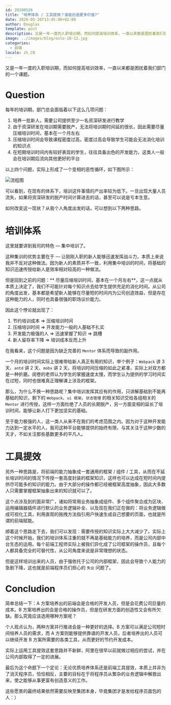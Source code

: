 ```yaml
---
id: 20200526
title: "培养体系 / 工具提效？谁能创造更多价值?"
date: 2020-05-26T13:45:00+02:00
author: Douglas
template: post
description: 又是一年一度的入职培训期，而如何提高培训效率，一直以来都是困扰着我们部门的一个课题。
image: ../images/blog/oslo-16-12.jpg
categories:
  - 前端
locale: zh_CN
---
```


又是一年一度的入职培训期，而如何提高培训效率，一直以来都是困扰着我们部门的一个课题。

# Question

每年的培训期，部门总会面临着以下这么几项问题：

1. 培养一批新人，需要公司提供至少一名资深研发进行教学
2. 由于资深研发在培训期需要脱产，无法将培训期时间延的很长，因此需要尽量压缩培训时间，基本在一个月左右
3. 压缩培训时间会导致课程密度过高，密度过高会导致学生可能会无法消化培训的知识点
4. 在短期培训时间内有较好表现的学生，往往具备出色的开发能力，这类人一般会在培训期后流向其他更好的平台

以上四个问题，实际上形成了一个变相的恶性循环，如下图所示：

![流程图](http://imagetemp.oss-cn-beijing.aliyuncs.com/blog/2020-05-26-%E6%B5%81%E7%A8%8B%E5%9B%BE.jpg?x-oss-process=style/TestCompress)

可以看到，在现有的体系下，培训这件事情的产出率较为低下。一旦出现大量人员流失，如果将资深研发的脱产时间计算进去的话，甚至可以说是亏本生意。

如何改变这一现状？从我个人角度出发的话，可以想到以下两种思路。

# 培训体系

这里就要讲到我司的特色 — 集中培训了。

这种集训的优势主要在于 — 让刚刚入职的新人能够迅速发挥战斗力，本质上来说我并不反对这种做法。因为新人的素质并不一致，利用集中培训的时间，将基础的知识迅速传授给新人是效率相对较高的一种做法。

但是回到之前的问题：** 尽量压缩培训时间，基本在一个月左右**，这一点就从本质上决定了，我们不可能针对每个知识点去给学生提供充足的消化时间。从公司的角度出发，基本都是希望新人能够在尽量短的时间内为公司创造效益，但是存在这种能力的人，同时也具备很强的职场议价能力。

因此这个悖论就出现了：

1. 节约培训成本 =\> 压缩培训时间
2. 压缩培训时间 =\> 开发能力一般的人基础不扎实
3. 开发能力极强的人 =\> 迅速掌握了知识 =\> 跳槽
4. 新人留存率下降 =\> 培训成本反而上升

在我看来，这个问题是因为缺乏完善的 `Mentor` 体系而导致的副作用。

一个月的培训时间实际上很难带给新人真正有用的知识，举个例子：`Webpack` 讲 3 天、`antd` 讲 2 天、`mobx` 讲 2 天，将培训时间压缩的如此之紧凑，实际上对双方都是一种折磨。阅卷的老师认为学生的掌握速度太慢，而学生认为提供的学习时间实在过短，同时也很难真正理解课上涉及的框架。

那么，为什么不换一种思路呢？集中培训发挥其应有的作用，只讲解基础到不能再基础的知识，剩下的 `Webpack`、`ui 框架`、`状态管理` 的相关知识交给各组相关的 `Mentor` 进行传授，这样一方面杜绝了人员的长期脱产，另一方面变相的延长了培训时间，能够让新人打下更加坚实的基础。

至于能力极强的人，这一类人从来不在我们的考虑范围之内。因为对于这种开发能力达到一定水平的人，我司这种平台能够提供的始终有限，与其关注于这种少数的天才，不如关注那些基数更多的平凡人。

# 工具提效

另外一种思路是，将前端的能力抽象成一套通用的框架 / 组件 / 工具，从而在不延长培训时间的情况下传授一套高度封装的框架知识，这样也可以达成在短时间内提供尽可能多的知识的能力。由于大部分的操作都已经被框架高度抽象，因此大多数人只需要掌握框架抽象出来的知识就可以了。

这个点涉及到的面非常广，诸如将常用业务抽象成组件、多个组件聚合成为区块、运用编辑器插件进行默认的业务逻辑补全、以及现在我们正在做的：将业务逻辑做成可视化工具，利用直观的拖拽方法指引用户快速生成自己想要的页面，也就是所谓的前端赋能。

顺着这个思路走下去，我们可以发现：需要传授的知识实际上大大减少了。实际上这个时候开始，我们的培训体系注重的就不再是基础能力的培养，而是公司内部中台生态的运用。每个前端工程师实际上被我们异化成了公司框架的操作员，且每个人都具备完全的可替代性，从公司角度来说是非常理想的状态。

但是这样培训出来的人员，由于强依托于公司的内部框架，因此会导致个人能力的急剧下降，这也就是前端程序员们担心的 `失业` 问题了。

# Concludion

简单总结一下：A 方案培养出的前端会是合格的开发人员，但是会花费公司巨量的成本。B 方案培养出的会是合格的操作员，但是在研发方面的创造性又会有所欠缺。那么究竟应该选用哪种方案呢？

个人观点认为，两种方案并行推进会是一种更好的选择。B 方案可以满足公司短时间培养人员的需求，而 A 方案则能够提供靠谱的开发人员，后者培养出的人员可以继续开发 B 方案所需要的各类工具，从而更好的节约开发成本。

实际上运用工具提效这套思路并不新鲜，阿里在很早以前就做过相应的尝试，并在公司内部取得了一定的进展。

最后为这个命题下一个定论：无论优质培养体系还是前端工具提效，本质上并非为了消灭程序员，恰恰相反，主要的目标在于将程序员从繁杂的业务逻辑中解救出来，使之能够从事更富有创造意义的工作。

这些愿景的最终结果依然需要反映至集团本身，毕竟集团才是发给程序员面包的人：）
